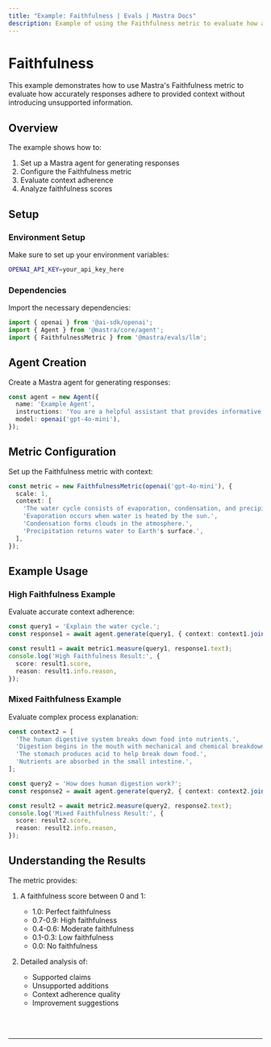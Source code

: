 ```yaml
---
title: "Example: Faithfulness | Evals | Mastra Docs"
description: Example of using the Faithfulness metric to evaluate how accurately responses adhere to provided context.
---
```



# Faithfulness

This example demonstrates how to use Mastra's Faithfulness metric to evaluate how accurately responses adhere to provided context without introducing unsupported information.

## Overview

The example shows how to:

1. Set up a Mastra agent for generating responses
2. Configure the Faithfulness metric
3. Evaluate context adherence
4. Analyze faithfulness scores

## Setup

### Environment Setup

Make sure to set up your environment variables:

```bash filename=".env"
OPENAI_API_KEY=your_api_key_here
```

### Dependencies

Import the necessary dependencies:

```typescript copy showLineNumbers filename="src/index.ts"
import { openai } from '@ai-sdk/openai';
import { Agent } from '@mastra/core/agent';
import { FaithfulnessMetric } from '@mastra/evals/llm';
```

## Agent Creation

Create a Mastra agent for generating responses:

```typescript copy showLineNumbers{7} filename="src/index.ts"
const agent = new Agent({
  name: 'Example Agent',
  instructions: 'You are a helpful assistant that provides informative answers.',
  model: openai('gpt-4o-mini'),
});
```

## Metric Configuration

Set up the Faithfulness metric with context:

```typescript copy showLineNumbers{7} filename="src/index.ts"
const metric = new FaithfulnessMetric(openai('gpt-4o-mini'), {
  scale: 1,
  context: [
    'The water cycle consists of evaporation, condensation, and precipitation.',
    'Evaporation occurs when water is heated by the sun.',
    'Condensation forms clouds in the atmosphere.',
    'Precipitation returns water to Earth's surface.',
  ],
});
```

## Example Usage

### High Faithfulness Example

Evaluate accurate context adherence:

```typescript copy showLineNumbers filename="src/index.ts"
const query1 = 'Explain the water cycle.';
const response1 = await agent.generate(query1, { context: context1.join(' ') });

const result1 = await metric1.measure(query1, response1.text);
console.log('High Faithfulness Result:', {
  score: result1.score,
  reason: result1.info.reason,
});
```

### Mixed Faithfulness Example

Evaluate complex process explanation:

```typescript copy showLineNumbers filename="src/index.ts"
const context2 = [
  'The human digestive system breaks down food into nutrients.',
  'Digestion begins in the mouth with mechanical and chemical breakdown.',
  'The stomach produces acid to help break down food.',
  'Nutrients are absorbed in the small intestine.',
];

const query2 = 'How does human digestion work?';
const response2 = await agent.generate(query2, { context: context2.join(' ') });

const result2 = await metric2.measure(query2, response2.text);
console.log('Mixed Faithfulness Result:', {
  score: result2.score,
  reason: result2.info.reason,
});
```

## Understanding the Results

The metric provides:

1. A faithfulness score between 0 and 1:
   - 1.0: Perfect faithfulness
   - 0.7-0.9: High faithfulness
   - 0.4-0.6: Moderate faithfulness
   - 0.1-0.3: Low faithfulness
   - 0.0: No faithfulness

2. Detailed analysis of:
   - Supported claims
   - Unsupported additions
   - Context adherence quality
   - Improvement suggestions

<br />
<br />
<hr className="dark:border-[#404040] border-gray-300" />
<br />
<br />
<GithubLink
  link={
    "https://github.com/mastra-ai/mastra/blob/main/examples/basics/evals/faithfulness"
  }
/>
